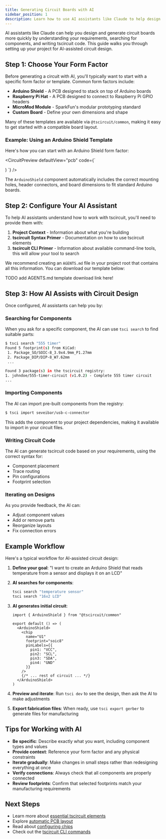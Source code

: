 ```yaml
---
title: Generating Circuit Boards with AI
sidebar_position: 1
description: Learn how to use AI assistants like Claude to help design and generate circuit boards in tscircuit
---
```



AI assistants like Claude can help you design and generate circuit boards more quickly by understanding your requirements, searching for components, and writing tscircuit code. This guide walks you through setting up your project for AI-assisted circuit design.

## Step 1: Choose Your Form Factor

Before generating a circuit with AI, you'll typically want to start with a specific form factor or template. Common form factors include:

- **Arduino Shield** - A PCB designed to stack on top of Arduino boards
- **Raspberry Pi Hat** - A PCB designed to connect to Raspberry Pi GPIO headers
- **MicroMod Module** - SparkFun's modular prototyping standard
- **Custom Board** - Define your own dimensions and shape

Many of these templates are available via `@tscircuit/common`, making it easy to get started with a compatible board layout.

### Example: Using an Arduino Shield Template

Here's how you can start with an Arduino Shield form factor:

<CircuitPreview defaultView="pcb" code={`

  <ArduinoShield>
    <resistor name="R1" resistance="10k" footprint="0805" />
    <led name="LED1" color="red" footprint="led0603" />
    <trace from="R1.pin1" to="LED1.pin1" />
    <trace from="R1.pin2" to="LED1.pin2" />
  </ArduinoShield>
)
`} />

The `ArduinoShield` component automatically includes the correct mounting holes, header connectors, and board dimensions to fit standard Arduino boards.

## Step 2: Configure Your AI Assistant

To help AI assistants understand how to work with tscircuit, you'll need to provide them with:

1. **Project Context** - Information about what you're building
2. **tscircuit Syntax Primer** - Documentation on how to use tscircuit elements
3. **tscircuit CLI Primer** - Information about available command-line tools, this will allow your tool to search

We recommend creating an `AGENTS.md` file in your project root that contains all this information. You can download our template below:

TODO add AGENTS.md template download link here!

## Step 3: How AI Assists with Circuit Design

Once configured, AI assistants can help you by:

### Searching for Components

When you ask for a specific component, the AI can use `tsci search` to find suitable parts:

```bash
$ tsci search "555 timer"
Found 5 footprint(s) from KiCad:
 1. Package_SO/SOIC-8_3.9x4.9mm_P1.27mm
 2. Package_DIP/DIP-8_W7.62mm
 ...

Found 3 package(s) in the tscircuit registry:
1. johndoe/555-timer-circuit (v1.0.2) - Complete 555 timer circuit
...
```

### Importing Components

The AI can import pre-built components from the registry:

```bash
$ tsci import seveibar/usb-c-connector
```

This adds the component to your project dependencies, making it available to import in your circuit files.

### Writing Circuit Code

The AI can generate tscircuit code based on your requirements, using the correct syntax for:
- Component placement
- Trace routing
- Pin configurations
- Footprint selection

### Iterating on Designs

As you provide feedback, the AI can:
- Adjust component values
- Add or remove parts
- Reorganize layouts
- Fix connection errors

## Example Workflow

Here's a typical workflow for AI-assisted circuit design:

1. **Define your goal**: "I want to create an Arduino Shield that reads temperature from a sensor and displays it on an LCD"

2. **AI searches for components**:
   ```bash
   tsci search "temperature sensor"
   tsci search "16x2 LCD"
   ```

3. **AI generates initial circuit**:
   ```tsx
   import { ArduinoShield } from "@tscircuit/common"

   export default () => (
     <ArduinoShield>
       <chip
         name="U1"
         footprint="soic8"
         pinLabels={{
           pin1: "VCC",
           pin2: "SCL",
           pin3: "SDA",
           pin4: "GND"
         }}
       />
       {/* ... rest of circuit ... */}
     </ArduinoShield>
   )
   ```

4. **Preview and iterate**: Run `tsci dev` to see the design, then ask the AI to make adjustments

5. **Export fabrication files**: When ready, use `tsci export gerber` to generate files for manufacturing

## Tips for Working with AI

- **Be specific**: Describe exactly what you want, including component types and values
- **Provide context**: Reference your form factor and any physical constraints
- **Iterate gradually**: Make changes in small steps rather than redesigning everything at once
- **Verify connections**: Always check that all components are properly connected
- **Review footprints**: Confirm that selected footprints match your manufacturing requirements

## Next Steps

- Learn more about [essential tscircuit elements](/docs/guides/tscircuit-essentials/essential-elements)
- Explore [automatic PCB layout](/docs/guides/tscircuit-essentials/automatic-pcb-layout)
- Read about [configuring chips](/docs/guides/tscircuit-essentials/configuring-chips)
- Check out the [tscircuit CLI commands](/docs/command-line/tsci-dev)
